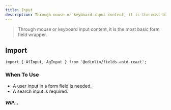```yaml
---
title: Input
description: Through mouse or keyboard input content, it is the most basic form field wrapper.
---
```


> Through mouse or keyboard input content, it is the most basic form field wrapper.

## Import

```tsx
import { AfInput, AgInput } from '@odinlin/fields-antd-react';
```

### When To Use
- A user input in a form field is needed.
- A search input is required.

##### WIP...
